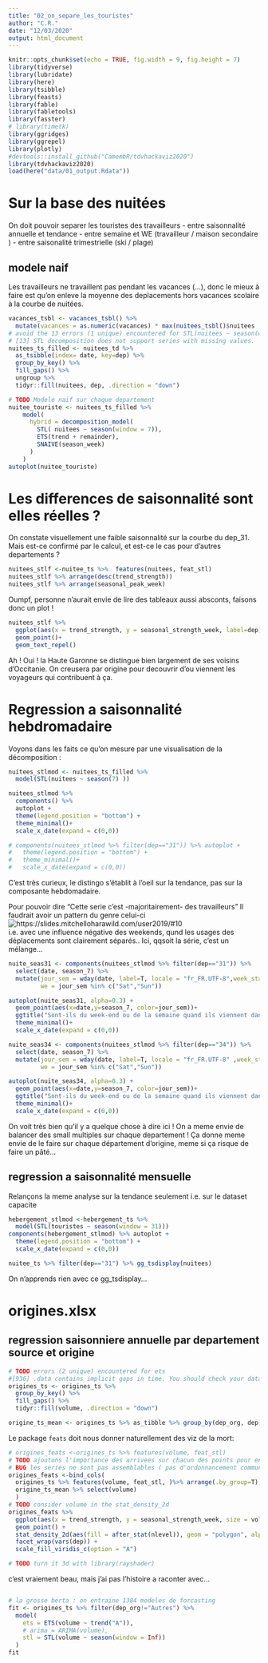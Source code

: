 ```yaml
---
title: "02_on_separe_les_touristes"
author: "C.R."
date: "12/03/2020"
output: html_document
---
```


```r
knitr::opts_chunk$set(echo = TRUE, fig.width = 9, fig.height = 7)
library(tidyverse)
library(lubridate)
library(here)
library(tsibble)
library(feasts)
library(fable)
library(fabletools)
library(fasster)
# library(timetk)
library(ggridges)
library(ggrepel)
library(plotly)
#devtools::install_github("CamembR/tdvhackaviz2020")
library(tdvhackaviz2020)
load(here("data/01_output.Rdata"))
```
# Sur la base des nuitées
On doit pouvoir separer les touristes des travailleurs
- entre saisonnalité annuelle et tendance
- entre semaine et WE (travailleur / maison secondaire )
- entre saisonalité trimestrielle (ski / plage)

## modele naif
Les travailleurs ne travaillent pas pendant les vacances (...), donc le mieux à faire est qu'on enleve la moyenne des deplacements hors vacances scolaire à la courbe de nuitées.
```r
vacances_tsbl <- vacances_tsbl() %>% 
  mutate(vacances = as.numeric(vacances) * max(nuitees_tsbl()$nuitees , na.rm = TRUE))
# avoid the 13 errors (1 unique) encountered for STL(nuitees ~ season(window = Inf))
# [13] STL decomposition does not support series with missing values.
nuitees_ts_filled <- nuitees_td %>%
  as_tsibble(index= date, key=dep) %>% 
  group_by_key() %>%
  fill_gaps() %>% 
  ungroup %>% 
  tidyr::fill(nuitees, dep, .direction = "down") 
```


```r
# TODO Modele naif sur chaque departement
nuitee_touriste <- nuitees_ts_filled %>% 
    model(
      hybrid = decomposition_model(
        STL( nuitees ~ season(window = 7)),
        ETS(trend + remainder),
        SNAIVE(season_week)
      )
    ) 
autoplot(nuitee_touriste)
```


# Les differences de saisonnalité sont elles réelles ? 
On constate visuellement une faible saisonnalité sur la courbe du dep_31. Mais est-ce confirmé par le calcul, et est-ce le cas pour d'autres departements ?
```r
nuitees_stlf <-nuitee_ts %>%  features(nuitees, feat_stl)
nuitees_stlf %>% arrange(desc(trend_strength))
nuitees_stlf %>% arrange(seasonal_peak_week)
```
Oumpf, personne n'aurait envie de lire des tableaux aussi absconts, faisons donc un plot !

```r
nuitees_stlf %>%
  ggplot(aes(x = trend_strength, y = seasonal_strength_week, label=dep)) +
  geom_point()+
  geom_text_repel()
```

Ah ! Oui ! la Haute Garonne se distingue bien largement de ses voisins d'Occitanie. On creusera par origine pour decouvrir d'ou viennent les voyageurs qui contribuent à ça.

# Regression a saisonnalité hebdromadaire

Voyons dans les faits ce qu'on mesure par une visualisation de la décomposition : 
```r
nuitees_stlmod <- nuitees_ts_filled %>% 
  model(STL(nuitees ~ season(7) ))

nuitees_stlmod %>%
  components() %>%
  autoplot + 
  theme(legend.position = "bottom") + 
  theme_minimal()+
  scale_x_date(expand = c(0,0))

# components(nuitees_stlmod %>% filter(dep=="31")) %>% autoplot + 
#   theme(legend.position = "bottom") + 
#   theme_minimal()+
#   scale_x_date(expand = c(0,0))
```
C'est très curieux, le distingo s'établit à l'oeil sur la tendance, pas sur la composante hebdomadaire. 

Pour pouvoir dire "Cette serie c'est -majoritairement- des travailleurs" Il faudrait avoir un pattern du genre celui-ci ![https://slides.mitchelloharawild.com/user2019/#10](https://slides.mitchelloharawild.com/user2019/figure/tourism-purpose-plot-output-1.svg)  
i.e. avec une influence négative des weekends, qund les usages des déplacements sont clairement séparés.. Ici, qqsoit la série, c'est un mélange...

```r
nuite_seas31 <- components(nuitees_stlmod %>% filter(dep=="31")) %>%
  select(date, season_7) %>%
  mutate(jour_sem = wday(date, label=T, locale = "fr_FR.UTF-8",week_start =1 ),
         we = jour_sem %in% c("Sat","Sun"))

autoplot(nuite_seas31, alpha=0.3) +
  geom_point(aes(x=date,y=season_7, color=jour_sem))+
  ggtitle("Sont-ils du week-end ou de la semaine quand ils viennent dans le 31?", subtitle = "Influence du jour de semaine sur la composante hebdomadaire du deplacement vers la Haute-Garonne") +
  theme_minimal()+
  scale_x_date(expand = c(0,0)) 
```
```r
nuite_seas34 <- components(nuitees_stlmod %>% filter(dep=="34")) %>%
  select(date, season_7) %>%
  mutate(jour_sem = wday(date, label=T, locale = "fr_FR.UTF-8" ,week_start =1),
         we = jour_sem %in% c("Sat","Sun"))

autoplot(nuite_seas34, alpha=0.3) +
  geom_point(aes(x=date,y=season_7, color=jour_sem))+
  ggtitle("Sont-ils du week-end ou de la semaine quand ils viennent dans le 34?", subtitle = "Influence du jour de semaine sur la composante hebdomadaire du deplacement vers l'Hérault") +
  theme_minimal()+
  scale_x_date(expand = c(0,0)) 
```
On voit très bien qu'il y a quelque chose à dire ici ! On a meme envie de balancer des small multiples sur chaque departement ! Ça donne meme envie de le faire sur chaque département d'origine, meme si ça risque de faire un pâté...

## regression a saisonnalité mensuelle

Relançons la meme analyse sur la tendance seulement i.e. sur le dataset capacite
```r
hebergement_stlmod <-hebergement_ts %>% 
  model(STL(touristes ~ season(window = 31))) 
components(hebergement_stlmod) %>% autoplot + 
  theme(legend.position = "bottom") + 
  scale_x_date(expand = c(0,0))
```

```r
nuitee_ts %>% filter(dep=="31") %>% gg_tsdisplay(nuitees)
```

On n'apprends rien avec ce gg_tsdisplay...

# origines.xlsx

## regression saisonniere annuelle par departement source et origine

```r
# TODO errors (2 unique) encountered for ets
#[936] .data contains implicit gaps in time. You should check your data and convert implicit gaps into explicit missing values using `tsibble::fill_gaps()` if required.
origines_ts <- origines_ts %>% 
  group_by_key() %>%
  fill_gaps() %>% 
  tidyr::fill(volume, .direction = "down")

origine_ts_mean <- origines_ts %>% as_tibble %>% group_by(dep_org, dep) %>% summarize_at("volume", mean, na.rm=T)
```

Le package `feats` doit nous donner naturellement des viz de la mort:
```r
# origines_feats <-origines_ts %>% features(volume, feat_stl)
# TODO ajoutons l'importance des arrivees sur chacun des points pour en obtenir l'importance
# BUG les series ne sont pas assemblables ( pas d'ordonnancement commun sur les facteurs)
origines_feats <-bind_cols(
  origines_ts %>% features(volume, feat_stl, )%>% arrange(.by_group=T),
  origine_ts_mean %>% select(volume)
  )
# TODO consider volume in the stat_density_2d
origines_feats %>%
  ggplot(aes(x = trend_strength, y = seasonal_strength_week, size = volume) ) +
  geom_point() +
  stat_density_2d(aes(fill = after_stat(nlevel)), geom = "polygon", alpha=0.2) +
  facet_wrap(vars(dep)) +
  scale_fill_viridis_c(option = "A")

# TODO turn it 3d with library(rayshader)

```

c'est vraiement beau, mais j'ai pas l'histoire a raconter avec...
```r

```


```r
# la grosse berta : on entraine 1384 modeles de forcasting
fit <- origines_ts %>% filter(dep_org!="Autres") %>%
  model(
    ets = ETS(volume ~ trend("A")),
    # arima = ARIMA(volume),
    stl = STL(volume ~ season(window = Inf))
  )
fit

```
